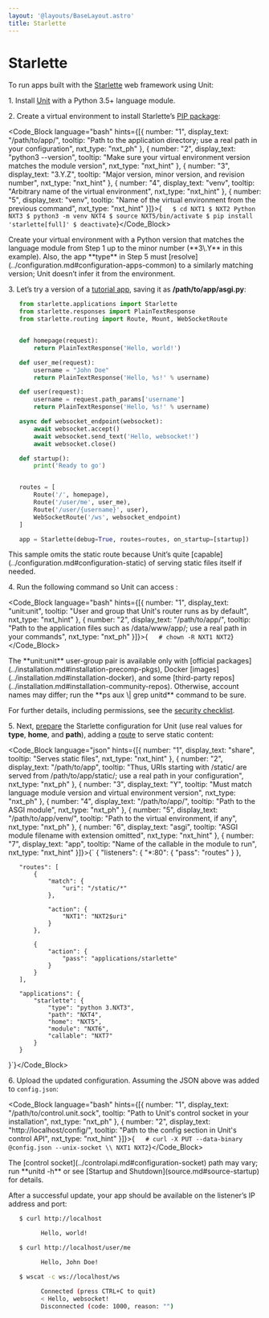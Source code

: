 ```yaml
---
layout: '@layouts/BaseLayout.astro'
title: Starlette
---
```

# Starlette

To run apps built with the [Starlette](https://www.starlette.io) web framework using Unit:

1\. Install [Unit](../installation.md#installation-precomp-pkgs) with a Python 3.5+ language module.

2\. Create a virtual environment to install Starlette’s [PIP package](https://www.starlette.io/#installation):

<Code_Block language="bash" hints={[{ number: "1", display_text: "/path/to/app/", tooltip: "Path to the application directory; use a real path in your configuration", nxt_type: "nxt_ph" }, { number: "2", display_text: "python3 --version", tooltip: "Make sure your virtual environment version matches the module version", nxt_type: "nxt_hint" }, { number: "3", display_text: "3.Y.Z", tooltip: "Major version, minor version, and revision number", nxt_type: "nxt_hint" }, { number: "4", display_text: "venv", tooltip: "Arbitrary name of the virtual environment", nxt_type: "nxt_hint" }, { number: "5", display_text: "venv", tooltip: "Name of the virtual environment from the previous command", nxt_type: "nxt_hint" }]}>{`   $ cd NXT1
   $ NXT2
         Python NXT3
   $ python3 -m venv NXT4
   $ source NXT5/bin/activate
   $ pip install 'starlette[full]'
   $ deactivate`}</Code_Block>

<Note type="warning">
Create your virtual environment with a Python version that matches the language module from Step 1 up to the minor number (**3\.Y** in this example). Also, the app **type** in Step 5 must [resolve](../configuration.md#configuration-apps-common) to a similarly matching version; Unit doesn’t infer it from the environment.
</Note>

3\. Let’s try a version of a [tutorial app](https://www.starlette.io/applications/), saving it as **/path/to/app/asgi.py**:

```python
   from starlette.applications import Starlette
   from starlette.responses import PlainTextResponse
   from starlette.routing import Route, Mount, WebSocketRoute


   def homepage(request):
       return PlainTextResponse('Hello, world!')

   def user_me(request):
       username = "John Doe"
       return PlainTextResponse('Hello, %s!' % username)

   def user(request):
       username = request.path_params['username']
       return PlainTextResponse('Hello, %s!' % username)

   async def websocket_endpoint(websocket):
       await websocket.accept()
       await websocket.send_text('Hello, websocket!')
       await websocket.close()

   def startup():
       print('Ready to go')


   routes = [
       Route('/', homepage),
       Route('/user/me', user_me),
       Route('/user/{username}', user),
       WebSocketRoute('/ws', websocket_endpoint)
   ]

   app = Starlette(debug=True, routes=routes, on_startup=[startup])
```

<Note type="note">
This sample omits the static route because Unit’s quite [capable](../configuration.md#configuration-static) of serving static files itself if needed.
</Note>

4\. Run the following command so Unit can access :

<Code_Block language="bash" hints={[{ number: "1", display_text: "unit:unit", tooltip: "User and group that Unit's router runs as by default", nxt_type: "nxt_hint" }, { number: "2", display_text: "/path/to/app/", tooltip: "Path to the application files such as /data/www/app/; use a real path in your commands", nxt_type: "nxt_ph" }]}>{`   # chown -R NXT1 NXT2`}</Code_Block>

<Note type="note">
The **unit:unit** user-group pair is available only with [official packages](../installation.md#installation-precomp-pkgs), Docker [images](../installation.md#installation-docker), and some [third-party repos](../installation.md#installation-community-repos). Otherwise, account names may differ; run the **ps aux \| grep unitd** command to be sure.
</Note>

For further details, including permissions, see the [security checklist](security.md#security-apps).

5\. Next, [prepare](../configuration.md#configuration-python) the Starlette configuration for Unit (use real values for **type**, **home**, and **path**), adding a [route](../configuration.md#configuration-routes) to serve static content:

<Code_Block language="json" hints={[{ number: "1", display_text: "share", tooltip: "Serves static files", nxt_type: "nxt_hint" }, { number: "2", display_text: "/path/to/app", tooltip: "Thus, URIs starting with /static/ are served from /path/to/app/static/; use a real path in your configuration", nxt_type: "nxt_ph" }, { number: "3", display_text: "Y", tooltip: "Must match language module version and virtual environment version", nxt_type: "nxt_ph" }, { number: "4", display_text: "/path/to/app/", tooltip: "Path to the ASGI module", nxt_type: "nxt_ph" }, { number: "5", display_text: "/path/to/app/venv/", tooltip: "Path to the virtual environment, if any", nxt_type: "nxt_ph" }, { number: "6", display_text: "asgi", tooltip: "ASGI module filename with extension omitted", nxt_type: "nxt_hint" }, { number: "7", display_text: "app", tooltip: "Name of the callable in the module to run", nxt_type: "nxt_hint" }]}>{`   {
       "listeners": {
           "*:80": {
               "pass": "routes"
           }
       },

       "routes": [
           {
               "match": {
                   "uri": "/static/*"
               },

               "action": {
                   "NXT1": "NXT2$uri"
               }
           },

           {
               "action": {
                   "pass": "applications/starlette"
               }
           }
       ],

       "applications": {
           "starlette": {
               "type": "python 3.NXT3",
               "path": "NXT4",
               "home": "NXT5",
               "module": "NXT6",
               "callable": "NXT7"
           }
       }
   }`}</Code_Block>

6\. Upload the updated configuration.  Assuming the JSON above was added to `config.json`:

<Code_Block language="bash" hints={[{ number: "1", display_text: "/path/to/control.unit.sock", tooltip: "Path to Unit's control socket in your installation", nxt_type: "nxt_ph" }, { number: "2", display_text: "http://localhost/config/", tooltip: "Path to the config section in Unit's control API", nxt_type: "nxt_hint" }]}>{`   # curl -X PUT --data-binary @config.json --unix-socket \\
          NXT1 NXT2`}</Code_Block>

<Note type="note">
The [control socket](../controlapi.md#configuration-socket) path may vary; run **unitd -h** or see [Startup and Shutdown](source.md#source-startup) for details.
</Note>

After a successful update, your app should be available on the listener’s IP address and port:

```bash
   $ curl http://localhost

         Hello, world!

   $ curl http://localhost/user/me

         Hello, John Doe!

   $ wscat -c ws://localhost/ws

         Connected (press CTRL+C to quit)
         < Hello, websocket!
         Disconnected (code: 1000, reason: "")
```